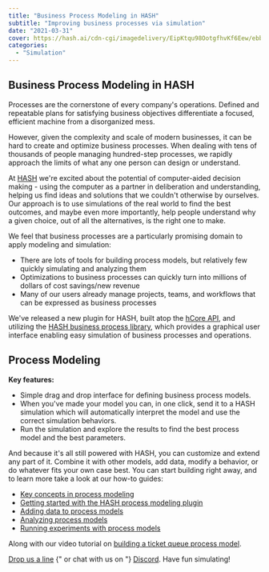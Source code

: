 ```yaml
---
title: "Business Process Modeling in HASH"
subtitle: "Improving business processes via simulation"
date: "2021-03-31"
cover: https://hash.ai/cdn-cgi/imagedelivery/EipKtqu98OotgfhvKf6Eew/ebbcec2b-c1f7-4311-f9ec-01aad0373600/public
categories:
  - "Simulation"
---
```


## Business Process Modeling in HASH

Processes are the cornerstone of every company's operations. Defined and repeatable plans for satisfying business objectives differentiate a focused, efficient machine from a disorganized mess.

However, given the complexity and scale of modern businesses, it can be hard to create and optimize business processes. When dealing with tens of thousands of people managing hundred-step processes, we rapidly approach the limits of what any one person can design or understand.

At [HASH](https://hash.ai/platform) we're excited about the potential of computer-aided decision making - using the computer as a partner in deliberation and understanding, helping us find ideas and solutions that we couldn't otherwise by ourselves. Our approach is to use simulations of the real world to find the best outcomes, and maybe even more importantly, help people understand why a given choice, out of all the alternatives, is the right one to make.

We feel that business processes are a particularly promising domain to apply modeling and simulation:

- There are lots of tools for building process models, but relatively few quickly simulating and analyzing them
- Optimizations to business processes can quickly turn into millions of dollars of cost savings/new revenue
- Many of our users already manage projects, teams, and workflows that can be expressed as business processes

We've released a new plugin for HASH, built atop the [hCore API](https://hash.ai/docs/simulation/api/hcore), and utilizing the [HASH business process library](https://simulation.hash.ai/@hash/process), which provides a graphical user interface enabling easy simulation of business processes and operations.

## Process Modeling

**Key features:**

- Simple drag and drop interface for defining business process models.
- When you've made your model you can, in one click, send it to a HASH simulation which will automatically interpret the model and use the correct simulation behaviors.
- Run the simulation and explore the results to find the best process model and the best parameters.

And because it's all still powered with HASH, you can customize and extend any part of it. Combine it with other models, add data, modify a behavior, or do whatever fits your own case best. You can start building right away, and to learn more take a look at our how-to guides:

- [Key concepts in process modeling](https://hash.ai/docs/simulation/concepts/designing-with-process-models/process-model-concepts)
- [Getting started with the HASH process modeling plugin](https://hash.ai/docs/simulation/concepts/designing-with-process-models/using-the-process-model-builder)
- [Adding data to process models](https://hash.ai/docs/simulation/concepts/designing-with-process-models/using-data-in-a-process-model)
- [Analyzing process models](https://hash.ai/docs/simulation/concepts/designing-with-process-models/analyzing-process-models)
- [Running experiments with process models](https://hash.ai/docs/simulation/concepts/designing-with-process-models/experimenting-with-process-models)

Along with our video tutorial on [building a ticket queue process model](https://hash.ai/docs/simulation/tutorials/building-process-models).

<a href="mailto:support@hash.ai">Drop us a line</a>
{" or chat with us on "}
<a href="https://hash.ai/discord">Discord</a>. Have fun simulating!
